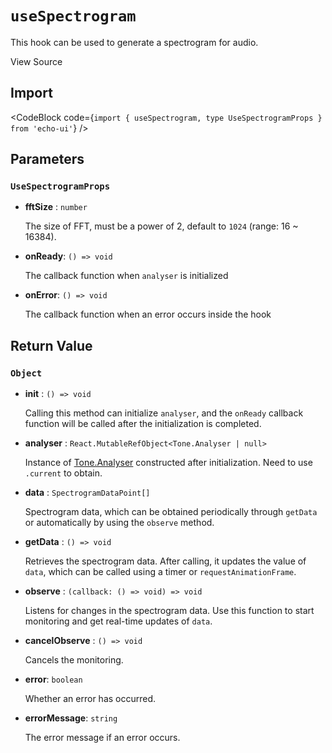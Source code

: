 
# `useSpectrogram`

This hook can be used to generate a spectrogram for audio.

<Link
  href="https://github.com/codeacme17/echo-ui/blob/main/packages/hooks/useSpectrogram.ts"
  target="_blank"
  size="sm"
  className="flex items-center"
>
  <Github className="w-4 h-4" />
  <span className="ml-2">View Source</span>
</Link>

## Import

<CodeBlock code={`import { useSpectrogram, type UseSpectrogramProps } from 'echo-ui'`} />

## Parameters

### `UseSpectrogramProps`

- **fftSize** : `number`

  The size of FFT, must be a power of 2, default to `1024` (range: 16 ~ 16384).

- **onReady**: `() => void`

  The callback function when `analyser` is initialized

- **onError**: `() => void`

  The callback function when an error occurs inside the hook

## Return Value

### `Object`

- **init** : `() => void`

  Calling this method can initialize `analyser`, and the `onReady` callback function will be called after the initialization is completed.

- **analyser** : `React.MutableRefObject<Tone.Analyser | null>`

  Instance of [Tone.Analyser](https://tonejs.github.io/docs/14.7.77/Analyser) constructed after initialization. Need to use `.current` to obtain.

- **data** : `SpectrogramDataPoint[]`

  Spectrogram data, which can be obtained periodically through `getData` or automatically by using the `observe` method.

- **getData** : `() => void`

  Retrieves the spectrogram data. After calling, it updates the value of `data`, which can be called using a timer or `requestAnimationFrame`.

- **observe** : `(callback: () => void) => void`

  Listens for changes in the spectrogram data. Use this function to start monitoring and get real-time updates of `data`.

- **cancelObserve** : `() => void`

  Cancels the monitoring.

- **error**: `boolean`

  Whether an error has occurred.

- **errorMessage**: `string`

  The error message if an error occurs.
